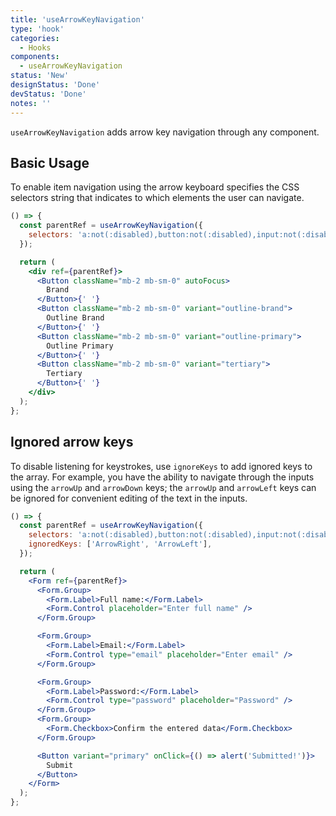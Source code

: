 ```yaml
---
title: 'useArrowKeyNavigation'
type: 'hook'
categories:
  - Hooks
components:
  - useArrowKeyNavigation
status: 'New'
designStatus: 'Done'
devStatus: 'Done'
notes: ''
---
```


`useArrowKeyNavigation` adds arrow key navigation through any component.

## Basic Usage

To enable item navigation using the arrow keyboard specifies the CSS selectors string that indicates to which elements
the user can navigate.

```jsx live
() => {
  const parentRef = useArrowKeyNavigation({
    selectors: 'a:not(:disabled),button:not(:disabled),input:not(:disabled)',
  });

  return (
    <div ref={parentRef}>
      <Button className="mb-2 mb-sm-0" autoFocus>
        Brand
      </Button>{' '}
      <Button className="mb-2 mb-sm-0" variant="outline-brand">
        Outline Brand
      </Button>{' '}
      <Button className="mb-2 mb-sm-0" variant="outline-primary">
        Outline Primary
      </Button>{' '}
      <Button className="mb-2 mb-sm-0" variant="tertiary">
        Tertiary
      </Button>{' '}
    </div>
  );
};
```

## Ignored arrow keys

To disable listening for keystrokes, use `ignoreKeys` to add ignored keys to the array.
For example, you have the ability to navigate through the inputs using the `arrowUp` and `arrowDown` keys;
the `arrowUp` and `arrowLeft` keys can be ignored for convenient editing of the text in the inputs.

```jsx live
() => {
  const parentRef = useArrowKeyNavigation({
    selectors: 'a:not(:disabled),button:not(:disabled),input:not(:disabled)',
    ignoredKeys: ['ArrowRight', 'ArrowLeft'],
  });

  return (
    <Form ref={parentRef}>
      <Form.Group>
        <Form.Label>Full name:</Form.Label>
        <Form.Control placeholder="Enter full name" />
      </Form.Group>

      <Form.Group>
        <Form.Label>Email:</Form.Label>
        <Form.Control type="email" placeholder="Enter email" />
      </Form.Group>

      <Form.Group>
        <Form.Label>Password:</Form.Label>
        <Form.Control type="password" placeholder="Password" />
      </Form.Group>
      <Form.Group>
        <Form.Checkbox>Confirm the entered data</Form.Checkbox>
      </Form.Group>

      <Button variant="primary" onClick={() => alert('Submitted!')}>
        Submit
      </Button>
    </Form>
  );
};
```
